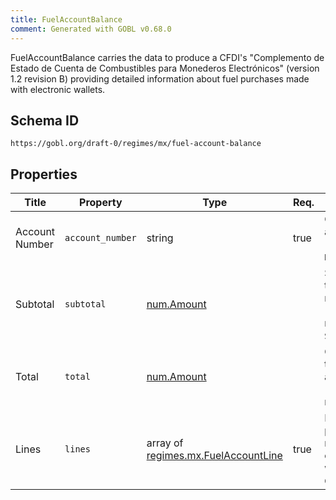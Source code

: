 ```yaml
---
title: FuelAccountBalance
comment: Generated with GOBL v0.68.0
---
```


FuelAccountBalance carries the data to produce a CFDI's "Complemento de Estado de Cuenta de Combustibles para Monederos Electrónicos" (version 1.2 revision B) providing detailed information about fuel purchases made with electronic wallets.

## Schema ID

`https://gobl.org/draft-0/regimes/mx/fuel-account-balance`

## Properties

| Title          | Property         | Type                                                                         | Req. | Description                                                                        |
|----------------|------------------|------------------------------------------------------------------------------|------|------------------------------------------------------------------------------------|
| Account Number | `account_number` | string                                                                       | true | Customer's account number (maps to `NumeroDeCuenta`).                              |
| Subtotal       | `subtotal`       | [num.Amount](/draft-0/num/amount)                                            |      | Sum of all line totals (i.e. taxes not included) (calculated, maps to `SubTotal`). |
| Total          | `total`          | [num.Amount](/draft-0/num/amount)                                            |      | Grand total after taxes have been applied (calculated, maps to `Total`).           |
| Lines          | `lines`          | array of [regimes.mx.FuelAccountLine](/draft-0/regimes/mx/fuel_account_line) | true | List of fuel purchases made with the customer's e-wallets (maps to `Conceptos`).   |

